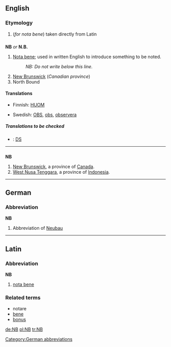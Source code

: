 {{see|Nb}}
==English==

===Etymology===
#(''for nota bene'') taken directly from Latin

==={{initialism}}===
'''NB''' ''or'' '''N.B.'''

# [[Nota bene]]; used in written English to introduce something to be noted.
#:''NB: Do not write below this line.''
#[[New Brunswick]] (''Canadian province'')
#North Bound

====Translations====
{{trans-top|Nota bene; used in written English to introduce something to be noted}}
*Finnish: [[HUOM]]
{{trans-mid}}
*Swedish: [[OBS]], [[obs]], [[observera]]
{{trans-bottom}}

{{trans-top|New Brunswick}}
{{trans-mid}}
{{trans-bottom}}

{{trans-top|North Bound}}
{{trans-mid}}
{{trans-bottom}}

=====Translations to be checked=====
{{checktrans}}
{{top}}
{{mid}}
*{{ttbc|Welsh}}: [[DS]]
{{bottom}}

----

==={{abbreviation}}===
'''NB'''
#[[New Brunswick]], a province of [[Canada]].
#[[West Nusa Tenggara]], a province of [[Indonesia]].
----

==German==

===Abbreviation===
'''NB'''

# Abbreviation of [[Neubau]]

[[Category:German abbreviations]]

----

==Latin==
===Abbreviation===
'''NB'''

#[[nota bene]]

===Related terms===
*notare
*[[bene]]
*[[bonus]]

[[de:NB]]
[[pl:NB]]
[[tr:NB]]